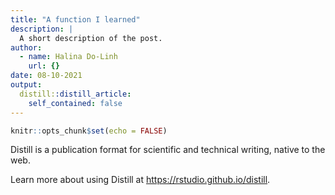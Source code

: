 ```yaml
---
title: "A function I learned"
description: |
  A short description of the post.
author:
  - name: Halina Do-Linh
    url: {}
date: 08-10-2021
output:
  distill::distill_article:
    self_contained: false
---
```



```r
knitr::opts_chunk$set(echo = FALSE)
```

Distill is a publication format for scientific and technical writing, native to the web.

Learn more about using Distill at <https://rstudio.github.io/distill>.



